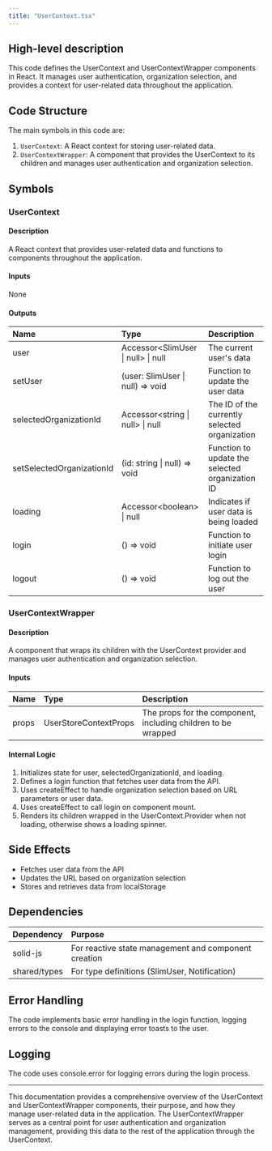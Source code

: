 ```yaml
---
title: "UserContext.tsx"
---
```


## High-level description
This code defines the UserContext and UserContextWrapper components in React. It manages user authentication, organization selection, and provides a context for user-related data throughout the application.

## Code Structure
The main symbols in this code are:
1. `UserContext`: A React context for storing user-related data.
2. `UserContextWrapper`: A component that provides the UserContext to its children and manages user authentication and organization selection.

## Symbols

### UserContext
#### Description
A React context that provides user-related data and functions to components throughout the application.

#### Inputs
None

#### Outputs
| Name | Type | Description |
|:-----|:-----|:------------|
| user | Accessor&lt;SlimUser \| null&gt; \| null | The current user's data |
| setUser | (user: SlimUser \| null) =&gt; void | Function to update the user data |
| selectedOrganizationId | Accessor&lt;string \| null&gt; \| null | The ID of the currently selected organization |
| setSelectedOrganizationId | (id: string \| null) =&gt; void | Function to update the selected organization ID |
| loading | Accessor&lt;boolean&gt; \| null | Indicates if user data is being loaded |
| login | () =&gt; void | Function to initiate user login |
| logout | () =&gt; void | Function to log out the user |

### UserContextWrapper
#### Description
A component that wraps its children with the UserContext provider and manages user authentication and organization selection.

#### Inputs
| Name | Type | Description |
|:-----|:-----|:------------|
| props | UserStoreContextProps | The props for the component, including children to be wrapped |

#### Internal Logic
1. Initializes state for user, selectedOrganizationId, and loading.
2. Defines a login function that fetches user data from the API.
3. Uses createEffect to handle organization selection based on URL parameters or user data.
4. Uses createEffect to call login on component mount.
5. Renders its children wrapped in the UserContext.Provider when not loading, otherwise shows a loading spinner.

## Side Effects
- Fetches user data from the API
- Updates the URL based on organization selection
- Stores and retrieves data from localStorage

## Dependencies
| Dependency | Purpose |
|:-----------|:--------|
| solid-js | For reactive state management and component creation |
| shared/types | For type definitions (SlimUser, Notification) |

## Error Handling
The code implements basic error handling in the login function, logging errors to the console and displaying error toasts to the user.

## Logging
The code uses console.error for logging errors during the login process.

___

This documentation provides a comprehensive overview of the UserContext and UserContextWrapper components, their purpose, and how they manage user-related data in the application. The UserContextWrapper serves as a central point for user authentication and organization management, providing this data to the rest of the application through the UserContext.